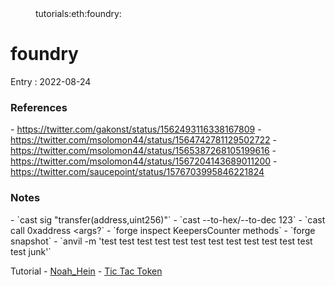 :tutorials:eth:foundry:

= foundry =

Entry : 2022-08-24

=== References ===
- https://twitter.com/gakonst/status/1562493116338167809 
- https://twitter.com/msolomon44/status/1564742781129502722
- https://twitter.com/msolomon44/status/1565387268105199616
- https://twitter.com/msolomon44/status/1567204143689011200
- https://twitter.com/saucepoint/status/1576703995846221824

=== Notes ===

- `cast sig "transfer(address,uint256)"` 
- `cast --to-hex/--to-dec 123`
- `cast call 0xaddress <signature> <args?`
- `forge inspect KeepersCounter methods`
- `forge snapshot`
- `anvil -m 'test test test test test test test test test test test test test junk'`

Tutorial
- [[Noah_Hein]]
- [[https://book.tictactoken.co/chapters/1/writing-the-first-test.html|Tic Tac Token]]
